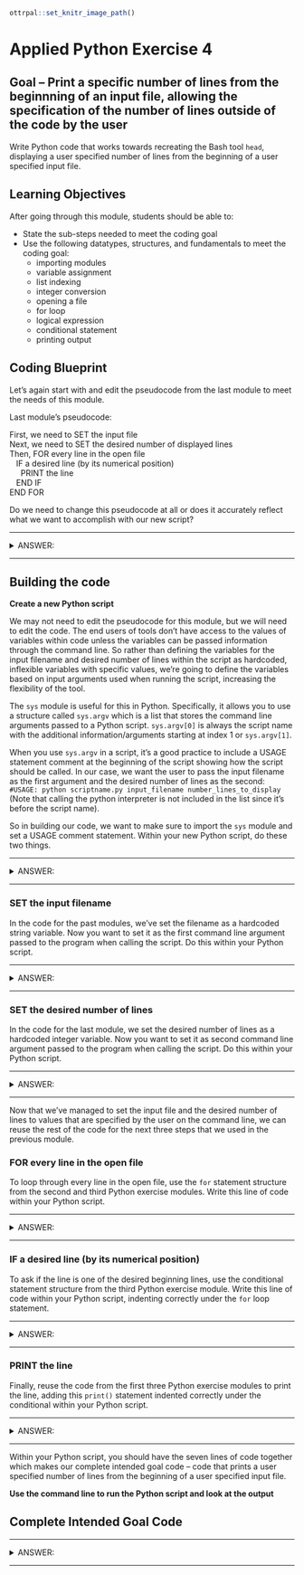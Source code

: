 ```r
ottrpal::set_knitr_image_path()
```

# Applied Python Exercise 4

## Goal -- Print a specific number of lines from the beginnning of an input file, allowing the specification of the number of lines outside of the code by the user

Write Python code that works towards recreating the Bash tool `head`, displaying a user specified number of lines from the beginning of a user specified input file.

## Learning Objectives

After going through this module, students should be able to:

* State the sub-steps needed to meet the coding goal
* Use the following datatypes, structures, and fundamentals to meet the coding goal:
  * importing modules
  * variable assignment
  * list indexing
  * integer conversion
  * opening a file
  * for loop
  * logical expression
  * conditional statement
  * printing output

## Coding Blueprint

Let's again start with and edit the pseudocode from the last module to meet the needs of this module.

Last module's pseudocode:

First, we need to SET the input file <br />
Next, we need to SET the desired number of displayed lines <br />
Then, FOR every line in the open file <br />
&nbsp;&nbsp;  IF a desired line (by its numerical position) <br />
&nbsp;&nbsp;&nbsp;&nbsp;    PRINT the line <br />
&nbsp;&nbsp;  END IF <br />
END FOR <br />

Do we need to change this pseudocode at all or does it accurately reflect what we want to accomplish with our new script? 

***
<details><summary> ANSWER: </summary>

No we don't need to change the pseudocode from the last module because it still accurately reflects the goal we want to accomplish within this module. 

</details>
***

## Building the code

**Create a new Python script**

We may not need to edit the pseudocode for this module, but we will need to edit the code. The end users of tools don't have access to the values of variables within code unless the variables can be passed information through the command line. So rather than defining the variables for the input filename and desired number of lines within the script as hardcoded, inflexible variables with specific values, we're going to define the variables based on input arguments used when running the script, increasing the flexibility of the tool.

The `sys` module is useful for this in Python. Specifically, it allows you to use a structure called `sys.argv` which is a list that stores the command line arguments passed to a Python script. `sys.argv[0]` is always the script name with the additional information/arguments starting at index 1 or `sys.argv[1]`. 

When you use `sys.argv` in a script, it's a good practice to include a USAGE statement comment at the beginning of the script showing how the script should be called. In our case, we want the user to pass the input filename as the first argument and the desired number of lines as the second: `#USAGE: python scriptname.py input_filename number_lines_to_display` (Note that calling the python interpreter is not included in the list since it's before the script name).

So in building our code, we want to make sure to import the `sys` module and set a USAGE comment statement. Within your new Python script, do these two things.

***
<details><summary> ANSWER: </summary>

```python
#USAGE: python scriptname.py input_filename number_lines_to_display
import sys
```

</details>
***

### SET the input filename

In the code for the past modules, we've set the filename as a hardcoded string variable. Now you want to set it as the first command line argument passed to the program when calling the script. Do this within your Python script.

***
<details><summary> ANSWER: </summary>

```python
filename = sys.argv[1]
```

</details>
***

### SET the desired number of lines

In the code for the last module, we set the desired number of lines as a hardcoded integer variable. Now you want to set it as second command line argument passed to the program when calling the script. Do this within your Python script.

***
<details><summary> ANSWER: </summary>

```python
n_lines = sys.argv[2]
```

However, we need the variable to be an integer, and the values in the `sys.argv` list are always stored as strings, even if they are numbers. Therefore, edit the line within your Python script to convert the value that is being stored to an integer.

```python
n_lines = int(sys.argv[2])
```

</details>
***

Now that we've managed to set the input file and the desired number of lines to values that are specified by the user on the command line, we can reuse the rest of the code for the next three steps that we used in the previous module. 

### FOR every line in the open file

To loop through every line in the open file, use the `for` statement structure from the second and third Python exercise modules. Write this line of code within your Python script.

***
<details><summary> ANSWER: </summary>

```python
for i, line in enumerate(open(filename)):
```

</details>
***

### IF a desired line (by its numerical position)

To ask if the line is one of the desired beginning lines, use the conditional statement structure from the third Python exercise module. Write this line of code within your Python script, indenting correctly under the `for` loop statement.

***
<details><summary> ANSWER: </summary>

```python
  if i < n_lines:
```

</details>
***

### PRINT the line

Finally, reuse the code from the first three Python exercise modules to print the line, adding this `print()` statement indented correctly under the conditional within your Python script.

***
<details><summary> ANSWER: </summary>

```python
    print(line.strip('\r\n'))
```

</details>
***

Within your Python script, you should have the seven lines of code together which makes our complete intended goal code -- code that prints a user specified number of lines from the beginning of a user specified input file.

**Use the command line to run the Python script and look at the output**

## Complete Intended Goal Code

***
<details><summary> ANSWER: </summary>

```python
#USAGE: python scriptname.py input_filename number_lines_to_display
import sys #import module
filename = sys.argv[1] # SET the input filename
n_lines = int(sys.argv[2]) # SET the desired number of lines
for i, line in enumerate(open(filename)): #FOR every line in the open file
  if i < n_lines: #IF a desired line by its numerical position
    print(line.strip('\r\n')) #PRINT the line
```

</details>
***